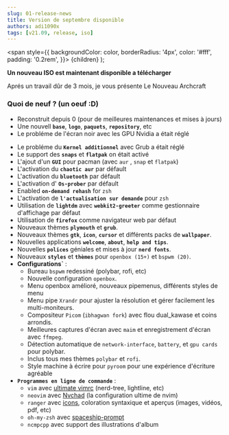 ```yaml
---
slug: 01-release-news
title: Version de septembre disponible
authors: adi1090x
tags: [v21.09, release, iso]
---
```


  <span
    style={{
      backgroundColor: color,
      borderRadius: '4px',
      color: '#fff',
      padding: '0.2rem',
    }}>
    {children}
  </span>
);

**Un nouveau ISO est maintenant disponible a télécharger**

Aprés un travail dûr de 3 mois, je vous présente Le <Highlight color="#C778DD">Nouveau Archcraft </Highlight>
### Quoi de neuf ? (un oeuf :D)
- Reconstruit depuis 0 (pour de meilleures maintenances et mises à jours)
- Une nouvell **`base`**, **`logo`**, **`paquets`**, **`repository`**, etc
- Le probléme de l'écran noir avec les GPU Nvidia a était réglé
<!--truncate-->
- Le probléme du **`Kernel additionnel`** avec Grub a était réglé
- Le support des **`snaps`** et **`flatpak`** on était activé
- L'ajout d'un **`GUI`** pour pacman (avec `aur` , `snap` et `flatpak`)
- L'activation du **`chaotic aur`** par défault 
- L'activation du **`bluetooth`** par défault 
- L'activation d' **`Os-prober`** par défault 
- Enabled **`on-demand rehash`** for `zsh`
- L'activation de **`l'actualisation sur demande`** pour `zsh`
- Utilisation de **`lightdm`** avec **`webkit2-greeter`** comme gestionnaire d'affichage par défaut
- Utilisation de **`firefox`** comme navigateur web par défaut
- Nouveaux thèmes **`plymouth`** et **`grub`**.
- Nouveaux thèmes **`gtk`**, **`icon`**, **`cursor`** et différents packs de **`wallpaper`**.
- Nouvelles applications **`welcome`**, **`about`**, **`help and tips`**.
- Nouvelles **`polices`** géniales et mises à jour **`nerd fonts`**.
- Nouveaux **`styles`** et **`thèmes`** pour `openbox (15+)` et `bspwm (20)`.
- **Configurations`** :
  - Bureau `bspwm` redessiné (polybar, rofi, etc)
  - Nouvelle configuration `openbox`.
  - Menu openbox amélioré, nouveaux pipemenus, différents styles de menu
  - Menu pipe `Xrandr` pour ajuster la résolution et gérer facilement les multi-moniteurs. 
  - Compositeur `Picom` (`ibhagwan fork`) avec flou dual_kawase et coins arrondis.
  - Meilleures captures d'écran avec `maim` et enregistrement d'écran avec `ffmpeg`.
  - Détection automatique de `network-interface`, `battery`, et `gpu cards` pour polybar.
  - Inclus tous mes thèmes `polybar` et `rofi`.
  - Style machine à écrire pour `pyroom` pour une expérience d'écriture agréable
- **`Programmes en ligne de commande`** :
  - `vim` avec [ultimate vimrc](https://github.com/amix/vimrc) (nerd-tree, lightline, etc)
  - `neovim` avec [Nvchad](https://github.com/NvChad/NvChad) (la configuration ultime de nvim)
  - `ranger` avec [icons](https://github.com/alexanderjeurissen/ranger_devicons), coloration syntaxique et aperçus (images, vidéos, pdf, etc)
  - `oh-my-zsh` avec [spaceship-prompt](https://github.com/spaceship-prompt/spaceship-prompt)
  - `ncmpcpp` avec support des illustrations d'album

